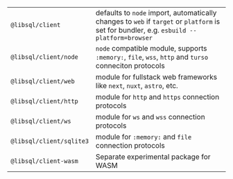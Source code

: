 |                          |                                                                                                                                           |
| :----------------------- | :---------------------------------------------------------------------------------------------------------------------------------------- |
| `@libsql/client`         | defaults to `node` import, automatically changes to `web` if `target` or `platform` is set for bundler, e.g. `esbuild --platform=browser` |
| `@libsql/client/node`    | `node` compatible module, supports `:memory:`, `file`, `wss`, `http` and `turso` conneciton protocols                                     |
| `@libsql/client/web`     | module for fullstack web frameworks like `next`, `nuxt`, `astro`, etc.                                                                    |
| `@libsql/client/http`    | module for `http` and `https` connection protocols                                                                                        |
| `@libsql/client/ws`      | module for `ws` and `wss` connection protocols                                                                                            |
| `@libsql/client/sqlite3` | module for `:memory:` and `file` connection protocols                                                                                     |
| `@libsql/client-wasm`    | Separate experimental package for WASM                                                                                                    |
